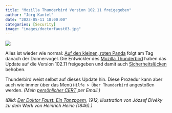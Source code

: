 ```yaml
---
title: "Mozilla Thunderbird Version 102.11 freigegeben"
author: "Jörg Kantel"
date: "2023-05-11 18:00:00"
categories: [Security]
image: "images/doctorfaust03.jpg"
---
```


[![](images/doctorfaust03-b.jpg)](https://pbs.twimg.com/media/E15_N-EVgAYrBkq.jpg)

Alles ist wieder wie normal: [Auf den kleinen, roten Panda](https://kantel.github.io/posts/2023051002_mozilla_update_113/) folgt am Tag danach der Donnervogel. Die Entwickler des [Mozilla Thunderbird](http://www.mozillamessaging.com/) haben das Update auf die Version 102.11 freigegeben und damit auch [Sicherheitslücken](https://www.thunderbird.net/en-US/thunderbird/102.11.0/releasenotes/) behoben.

Thunderbird weist selbst auf dieses Update hin. Diese Prozedur kann aber auch wie immer über das Menü `Hilfe > Über Thunderbird` angestoßen werden. *(Mein [persönlicher CERT](http://www.gwdg.de/~mreiman1/) per Email.)*

*(Bild: [Der Doktor Faust. Ein Tanzpoem](https://de.wikipedia.org/wiki/Der_Doktor_Faust._Ein_Tanzpoem), 1912, Illustration von József Divéky zu dem Werk von Heinrich Heine (1846).)*
